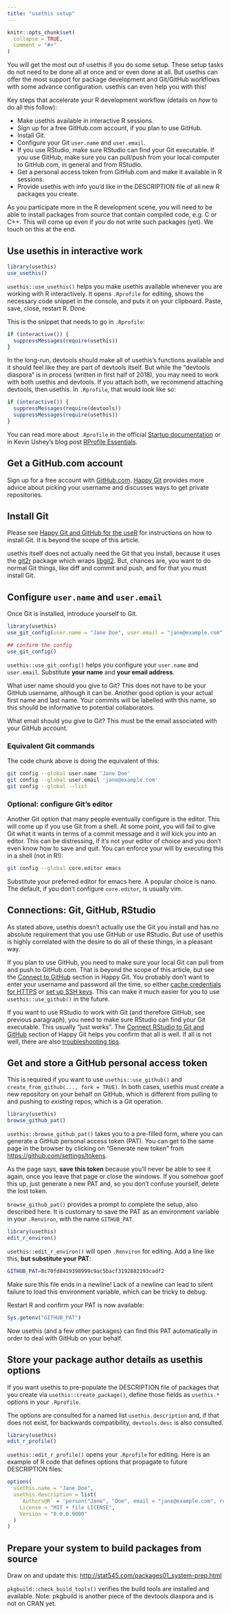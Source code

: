 ```yaml
---
title: "usethis setup"
---
```


```r
knitr::opts_chunk$set(
  collapse = TRUE,
  comment = "#>"
)
```

You will get the most out of usethis if you do some setup. These setup tasks do not need to be done all at once and or even done at all. But usethis can offer the most support for package development and Git/GitHub workflows with some advance configuration. usethis can even help you with this!

Key steps that accelerate your R development workflow (details on *how* to do all this follow):

  * Make usethis available in interactive R sessions.
  * Sign up for a free GitHub.com account, if you plan to use GitHub.
  * Install Git.
  * Configure your Git `user.name` and `user.email`.
  * If you use RStudio, make sure RStudio can find your Git executable. If you use GitHub, make sure you can pull/push from your local computer to GitHub.com, in general and from RStudio.
  * Get a personal access token from GitHub.com and make it available in R sessions.
  * Provide usethis with info you'd like in the DESCRIPTION file of all new R packages you create.
  
As you participate more in the R development scene, you will need to be able to install packages from source that contain compiled code, e.g. C or C++. This will come up even if *you* do not write such packages (yet). We touch on this at the end.

## Use usethis in interactive work

```r
library(usethis)
use_usethis()
```

`usethis::use_usethis()` helps you make usethis available whenever you are working with R interactively. It opens `.Rprofile` for editing, shows the necessary code snippet in the console, and puts it on your clipboard. Paste, save, close, restart R. Done.

This is the snippet that needs to go in `.Rprofile`:

```r
if (interactive()) {
  suppressMessages(require(usethis))
}
```

In the long-run, devtools should make all of usethis's functions available and it should feel like they are part of devtools itself. But while the "devtools diaspora" is in process (written in first half of 2018), you may need to work with both usethis and devtools. If you attach both, we recommend attaching devtools, then usethis. In `.Rprofile`, that would look like so:

```r
if (interactive()) {
  suppressMessages(require(devtools))
  suppressMessages(require(usethis))
}
```

You can read more about `.Rprofile` in the official [Startup documentation](https://stat.ethz.ch/R-manual/R-patched/library/base/html/Startup.html) or in Kevin Ushey's blog post [RProfile Essentials](http://kevinushey.github.io/blog/2015/02/02/rprofile-essentials/).

## Get a GitHub.com account

Sign up for a free account with [GitHub.com](https://github.com/). [Happy Git](http://happygitwithr.com/github-acct.html) provides more advice about picking your username and discusses ways to get private repositories.

## Install Git

Please see [Happy Git and GitHub for the useR](http://happygitwithr.com/install-git.html) for instructions on how to install Git. It is beyond the scope of this article.

usethis itself does not actually need the Git that you install, because it uses the [git2r](https://cran.r-project.org/package=git2r) package which wraps [libgit2](https://libgit2.github.com). But, chances are, you want to do normal Git things, like diff and commit and push, and for that you must install Git.

## Configure `user.name` and `user.email`

Once Git is installed, introduce yourself to Git.

```r
library(usethis)
use_git_config(user.name = "Jane Doe", user.email = "jane@example.com")

## confirm the config
use_git_config()
```

`usethis::use_git_config()` helps you configure your `user.name` and `user.email`. Substitute **your name** and **your email address**.

What user name should you give to Git? This does not have to be your GitHub username, although it can be. Another good option is your actual first name and last name. Your commits will be labelled with this name, so this should be informative to potential collaborators.

What email should you give to Git? This must be the email associated with your GitHub account.

### Equivalent Git commands

The code chunk above is doing the equivalent of this:

```sh
git config --global user.name 'Jane Doe'
git config --global user.email 'jane@example.com'
git config --global --list
```

### Optional: configure Git's editor

Another Git option that many people eventually configure is the editor. This will come up if you use Git from a shell. At some point, you will fail to give Git what it wants in terms of a commit message and it will kick you into an editor. This can be distressing, if it’s not your editor of choice and you don’t even know how to save and quit. You can enforce your will by executing this in a shell (not in R!):

```sh
git config --global core.editor emacs
```

Substitute your preferred editor for emacs here. A popular choice is nano. The default, if you don't configure `core.editor`, is usually vim.

## Connections: Git, GitHub, RStudio

As stated above, usethis doesn't actually use the Git you install and has no absolute requirement that you use GitHub or use RStudio. But use of usethis is highly correlated with the desire to do all of these things, in a pleasant way.

If you plan to use GitHub, you need to make sure your local Git can pull from and push to GitHub.com. That is beyond the scope of this article, but see the [Connect to GitHub](http://happygitwithr.com/push-pull-github.html) section in Happy Git. You probably don't want to enter your username and password all the time, so either [cache credentials for HTTPS](http://happygitwithr.com/credential-caching.html) or [set up SSH keys](http://happygitwithr.com/ssh-keys.html). This can make it much easier for you to use `usethis::use_github()` in the future.

If you want to use RStudio to work with Git (and therefore GitHub, see previous paragraph), you need to make sure RStudio can find your Git executable. This usually "just works". The [Connect RStudio to Git and GitHub](http://happygitwithr.com/rstudio-git-github.html) section of Happy Git helps you confirm that all is well. If all is not well, there are also [troubleshooting tips](http://happygitwithr.com/rstudio-see-git.html).

## Get and store a GitHub personal access token

This is required if you want to use `usethis::use_github()` and `create_from_github(..., fork = TRUE)`. In both cases, usethis must create a new repository on your behalf on GitHub, which is different from pulling to and pushing to *existing* repos, which is a Git operation.

```r
library(usethis)
browse_github_pat()
```

`usethis::browse_github_pat()` takes you to a pre-filled form, where you can generate a GitHub personal access token (PAT). You can get to the same page in the browser by clicking on "Generate new token" from <https://github.com/settings/tokens>.

As the page says, **save this token** because you'll never be able to see it again, once you leave that page or close the windows. If you somehow goof this up, just generate a new PAT and, so you don't confuse yourself, delete the lost token.

`browse_github_pat()` provides a prompt to complete the setup, also described here. It is customary to save the PAT as an environment variable in your `.Renviron`, with the name `GITHUB_PAT`.

```r
library(usethis)
edit_r_environ()
```

`usethis::edit_r_environ()` will open `.Renviron` for editing. Add a line like this, **but substitute your PAT**:

```sh
GITHUB_PAT=8c70fd8419398999c9ac5bacf3192882193cadf2
```

Make sure this file ends in a newline! Lack of a newline can lead to silent failure to load this environment variable, which can be tricky to debug.

Restart R and confirm your PAT is now available:

```r
Sys.getenv("GITHUB_PAT")
```

Now usethis (and a few other packages) can find this PAT automatically in order to deal with GitHub on your behalf.

## Store your package author details as usethis options

If you want usethis to pre-populate the DESCRIPTION file of packages that you create via `usethis::create_package()`, define those fields as `usethis.*` options in your `.Rprofile`.

The options are consulted for a named list `usethis.description` and, if that does not exist, for backwards compatibility, `devtools.desc` is also consulted.

```r
library(usethis)
edit_r_profile()
```

`usethis::edit_r_profile()` opens your `.Rprofile` for editing. Here is an example of R code that defines options that propagate to future DESCRIPTION files:

```r
options(
  usethis.name = "Jane Doe",
  usethis.description = list(
    `Authors@R` = 'person("Jane", "Doe", email = "jane@example.com", role = c("aut", "cre"))',
    License = "MIT + file LICENSE",
    Version = "0.0.0.9000"
  )
)
```


## Prepare your system to build packages from source

Draw on and update this: <http://stat545.com/packages01_system-prep.html>

`pkgbuild::check_build_tools()` verifies the build tools are installed and available. Note: pkgbuild is another piece of the devtools diaspora and is not on CRAN yet.
